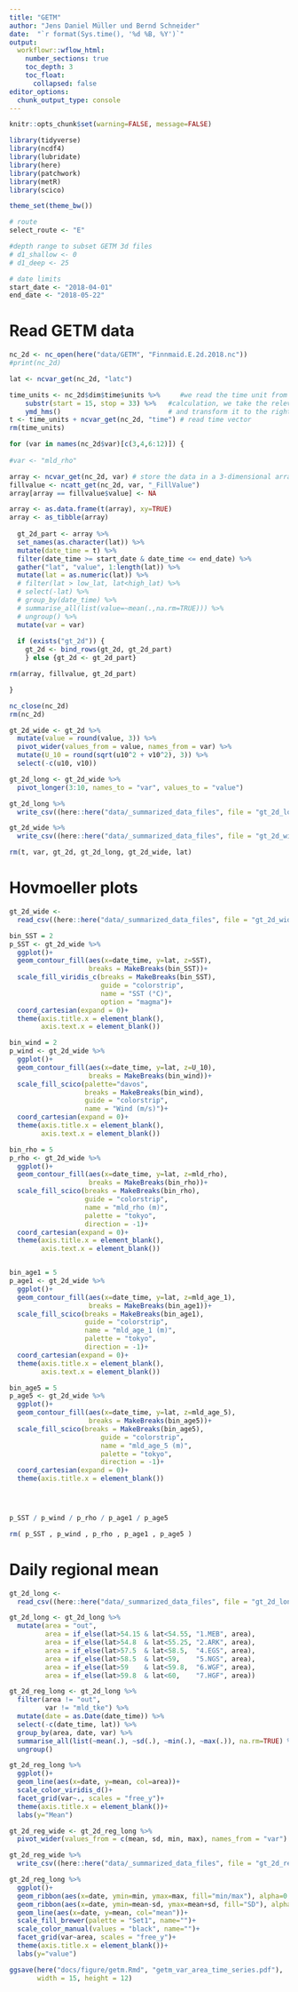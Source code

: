 ```yaml
---
title: "GETM"
author: "Jens Daniel Müller und Bernd Schneider"
date:  "`r format(Sys.time(), '%d %B, %Y')`"
output: 
  workflowr::wflow_html:
    number_sections: true
    toc_depth: 3
    toc_float:
      collapsed: false
editor_options:
  chunk_output_type: console
---
```



```r
knitr::opts_chunk$set(warning=FALSE, message=FALSE)
```

```r
library(tidyverse)
library(ncdf4)
library(lubridate)
library(here)
library(patchwork)
library(metR)
library(scico)
```


```r
theme_set(theme_bw())
```


```r

# route
select_route <- "E"

#depth range to subset GETM 3d files
# d1_shallow <- 0
# d1_deep <- 25

# date limits
start_date <- "2018-04-01"
end_date <- "2018-05-22"

```

# Read GETM data

```r

nc_2d <- nc_open(here("data/GETM", "Finnmaid.E.2d.2018.nc"))
#print(nc_2d)

lat <- ncvar_get(nc_2d, "latc")

time_units <- nc_2d$dim$time$units %>%     #we read the time unit from the netcdf file to calibrate the time 
    substr(start = 15, stop = 33) %>%   #calculation, we take the relevant information from the string
    ymd_hms()                           # and transform it to the right format
t <- time_units + ncvar_get(nc_2d, "time") # read time vector
rm(time_units)

for (var in names(nc_2d$var)[c(3,4,6:12)]) {
  
#var <- "mld_rho"

array <- ncvar_get(nc_2d, var) # store the data in a 3-dimensional array
fillvalue <- ncatt_get(nc_2d, var, "_FillValue")
array[array == fillvalue$value] <- NA

array <- as.data.frame(t(array), xy=TRUE)
array <- as_tibble(array)
      
  gt_2d_part <- array %>%
  set_names(as.character(lat)) %>%
  mutate(date_time = t) %>%
  filter(date_time >= start_date & date_time <= end_date) %>% 
  gather("lat", "value", 1:length(lat)) %>%
  mutate(lat = as.numeric(lat)) %>%
  # filter(lat > low_lat, lat<high_lat) %>%
  # select(-lat) %>% 
  # group_by(date_time) %>% 
  # summarise_all(list(value=~mean(.,na.rm=TRUE))) %>%
  # ungroup() %>% 
  mutate(var = var)
     
  if (exists("gt_2d")) {
    gt_2d <- bind_rows(gt_2d, gt_2d_part)
    } else {gt_2d <- gt_2d_part} 

rm(array, fillvalue, gt_2d_part)

}

nc_close(nc_2d)
rm(nc_2d)

gt_2d_wide <- gt_2d %>% 
  mutate(value = round(value, 3)) %>% 
  pivot_wider(values_from = value, names_from = var) %>% 
  mutate(U_10 = round(sqrt(u10^2 + v10^2), 3)) %>% 
  select(-c(u10, v10))

gt_2d_long <- gt_2d_wide %>% 
  pivot_longer(3:10, names_to = "var", values_to = "value")

gt_2d_long %>% 
  write_csv((here::here("data/_summarized_data_files", file = "gt_2d_long.csv")))

gt_2d_wide %>% 
  write_csv((here::here("data/_summarized_data_files", file = "gt_2d_wide.csv")))

rm(t, var, gt_2d, gt_2d_long, gt_2d_wide, lat)

```


# Hovmoeller plots

```r

gt_2d_wide <- 
  read_csv((here::here("data/_summarized_data_files", file = "gt_2d_wide.csv")))

bin_SST = 2 
p_SST <- gt_2d_wide %>% 
  ggplot()+
  geom_contour_fill(aes(x=date_time, y=lat, z=SST),
                    breaks = MakeBreaks(bin_SST))+
  scale_fill_viridis_c(breaks = MakeBreaks(bin_SST),
                       guide = "colorstrip",
                       name = "SST (°C)",
                       option = "magma")+
  coord_cartesian(expand = 0)+
  theme(axis.title.x = element_blank(),
        axis.text.x = element_blank())

bin_wind = 2 
p_wind <- gt_2d_wide %>% 
  ggplot()+
  geom_contour_fill(aes(x=date_time, y=lat, z=U_10),
                    breaks = MakeBreaks(bin_wind))+
  scale_fill_scico(palette="davos",
                   breaks = MakeBreaks(bin_wind),
                   guide = "colorstrip",
                   name = "Wind (m/s)")+
  coord_cartesian(expand = 0)+
  theme(axis.title.x = element_blank(),
        axis.text.x = element_blank())

bin_rho = 5 
p_rho <- gt_2d_wide %>% 
  ggplot()+
  geom_contour_fill(aes(x=date_time, y=lat, z=mld_rho),
                    breaks = MakeBreaks(bin_rho))+
  scale_fill_scico(breaks = MakeBreaks(bin_rho),
                   guide = "colorstrip",
                   name = "mld_rho (m)",
                   palette = "tokyo",
                   direction = -1)+
  coord_cartesian(expand = 0)+
  theme(axis.title.x = element_blank(),
        axis.text.x = element_blank())


bin_age1 = 5 
p_age1 <- gt_2d_wide %>% 
  ggplot()+
  geom_contour_fill(aes(x=date_time, y=lat, z=mld_age_1),
                    breaks = MakeBreaks(bin_age1))+
  scale_fill_scico(breaks = MakeBreaks(bin_age1),
                   guide = "colorstrip",
                   name = "mld_age_1 (m)",
                   palette = "tokyo",
                   direction = -1)+
  coord_cartesian(expand = 0)+
  theme(axis.title.x = element_blank(),
        axis.text.x = element_blank())

bin_age5 = 5 
p_age5 <- gt_2d_wide %>% 
  ggplot()+
  geom_contour_fill(aes(x=date_time, y=lat, z=mld_age_5),
                    breaks = MakeBreaks(bin_age5))+
  scale_fill_scico(breaks = MakeBreaks(bin_age5),
                       guide = "colorstrip",
                       name = "mld_age_5 (m)",
                       palette = "tokyo",
                       direction = -1)+
  coord_cartesian(expand = 0)+
  theme(axis.title.x = element_blank())




p_SST / p_wind / p_rho / p_age1 / p_age5 

rm( p_SST , p_wind , p_rho , p_age1 , p_age5 )


```

# Daily regional mean

```r

gt_2d_long <- 
  read_csv((here::here("data/_summarized_data_files", file = "gt_2d_long.csv")))

gt_2d_long <- gt_2d_long %>% 
  mutate(area = "out",
         area = if_else(lat>54.15 & lat<54.55, "1.MEB", area),
         area = if_else(lat>54.8  & lat<55.25, "2.ARK", area),
         area = if_else(lat>57.5  & lat<58.5,  "4.EGS", area),
         area = if_else(lat>58.5  & lat<59,    "5.NGS", area),
         area = if_else(lat>59    & lat<59.8,  "6.WGF", area),
         area = if_else(lat>59.8  & lat<60,    "7.HGF", area))

gt_2d_reg_long <- gt_2d_long %>% 
  filter(area != "out",
         var != "mld_tke") %>% 
  mutate(date = as.Date(date_time)) %>% 
  select(-c(date_time, lat)) %>% 
  group_by(area, date, var) %>% 
  summarise_all(list(~mean(.), ~sd(.), ~min(.), ~max(.)), na.rm=TRUE) %>% 
  ungroup()

gt_2d_reg_long %>% 
  ggplot()+
  geom_line(aes(x=date, y=mean, col=area))+
  scale_color_viridis_d()+
  facet_grid(var~., scales = "free_y")+
  theme(axis.title.x = element_blank())+
  labs(y="Mean")

gt_2d_reg_wide <- gt_2d_reg_long %>% 
  pivot_wider(values_from = c(mean, sd, min, max), names_from = "var")

gt_2d_reg_wide %>% 
  write_csv((here::here("data/_summarized_data_files", file = "gt_2d_reg_wide.csv")))


```

```r

gt_2d_reg_long %>% 
  ggplot()+
  geom_ribbon(aes(x=date, ymin=min, ymax=max, fill="min/max"), alpha=0.3)+
  geom_ribbon(aes(x=date, ymin=mean-sd, ymax=mean+sd, fill="SD"), alpha=0.3)+
  geom_line(aes(x=date, y=mean, col="mean"))+
  scale_fill_brewer(palette = "Set1", name="")+
  scale_color_manual(values = "black", name="")+
  facet_grid(var~area, scales = "free_y")+
  theme(axis.title.x = element_blank())+
  labs(y="value")

ggsave(here("docs/figure/getm.Rmd", "getm_var_area_time_series.pdf"),
       width = 15, height = 12)
```

